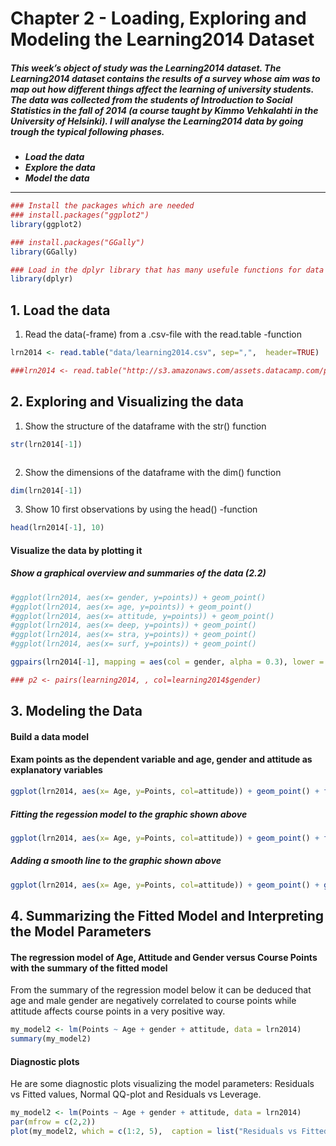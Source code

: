 # Chapter 2 - Loading, Exploring and Modeling the Learning2014 Dataset
##### This week's object of study was the Learning2014 dataset. The Learning2014 dataset contains the results of a survey whose aim was to map out how different things affect the learning of university students. The data was collected from the students of Introduction to Social Statistics in the fall of 2014 (a course taught by Kimmo Vehkalahti in the University of Helsinki). I will analyse the Learning2014 data by going trough the typical following phases.

* ***Load the data***
* ***Explore the data***
* ***Model the data***

***


```r
### Install the packages which are needed
### install.packages("ggplot2")
library(ggplot2)

### install.packages("GGally")
library(GGally)
```

```r
### Load in the dplyr library that has many usefule functions for data wrangling
library(dplyr)
```
## 1. Load the data
1. Read the data(-frame) from a .csv-file with the read.table -function

```r

lrn2014 <- read.table("data/learning2014.csv", sep=",",  header=TRUE)

```

```r
###lrn2014 <- read.table("http://s3.amazonaws.com/assets.datacamp.com/production/course_2218/datasets/learning2014.txt", sep=",", header=TRUE)
```

## 2. Exploring and Visualizing the data
1. Show the structure of the dataframe with the str() function 

```r
str(lrn2014[-1])



```
2. Show the dimensions of the dataframe with the dim() function
```r
dim(lrn2014[-1])
```
3. Show 10 first observations by using the head() -function
```r
head(lrn2014[-1], 10)
```
#### Visualize the data by plotting it
##### Show a graphical overview and summaries of the data (2.2)

```r
#ggplot(lrn2014, aes(x= gender, y=points)) + geom_point()
#ggplot(lrn2014, aes(x= age, y=points)) + geom_point()
#ggplot(lrn2014, aes(x= attitude, y=points)) + geom_point()
#ggplot(lrn2014, aes(x= deep, y=points)) + geom_point()
#ggplot(lrn2014, aes(x= stra, y=points)) + geom_point()
#ggplot(lrn2014, aes(x= surf, y=points)) + geom_point()

```

```r
ggpairs(lrn2014[-1], mapping = aes(col = gender, alpha = 0.3), lower = list(combo = wrap("facethist", bins = 20)))

### p2 <- pairs(learning2014, , col=learning2014$gender) 
```
## 3. Modeling the Data
#### Build a data model

#### Exam points as the dependent variable and age, gender and attitude as explanatory variables

```r

ggplot(lrn2014, aes(x= Age, y=Points, col=attitude)) + geom_point() + facet_grid(. ~ gender) + ggtitle("Age, Attitude and Gender versus Course Points")
```


##### Fitting the regession model to the graphic shown above

```r

ggplot(lrn2014, aes(x= Age, y=Points, col=attitude)) + geom_point() + facet_grid(. ~ gender) + stat_smooth(method="lm", col="red") + ggtitle("Age, Attitude and Gender versus Course Points")
```

##### Adding a smooth line to the graphic shown above

```r

ggplot(lrn2014, aes(x= Age, y=Points, col=attitude)) + geom_point() + geom_smooth(method="lm")  + ggtitle("Age, Attitude and Gender versus Course Points") + facet_grid(. ~ gender)
```


## 4. Summarizing the Fitted Model and Interpreting the Model Parameters

#### The regression model of Age, Attitude and Gender versus Course Points with the summary of the fitted model
From the summary of the regression model below it can be deduced that age and male gender are  negatively correlated to course points while attitude affects course points in a very positive way.
```r
my_model2 <- lm(Points ~ Age + gender + attitude, data = lrn2014)
summary(my_model2)
```
  

#### Diagnostic plots
He are some diagnostic plots visualizing the model parameters: Residuals vs Fitted values, Normal QQ-plot and Residuals vs Leverage.  
```r
my_model2 <- lm(Points ~ Age + gender + attitude, data = lrn2014)
par(mfrow = c(2,2))
plot(my_model2, which = c(1:2, 5),  caption = list("Residuals vs Fitted", "Normal Q-Q",  "Residuals vs Leverage"))
```

